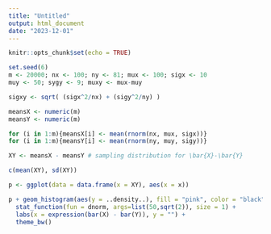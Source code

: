```yaml
---
title: "Untitled"
output: html_document
date: "2023-12-01"
---
```


```r
knitr::opts_chunk$set(echo = TRUE)
```

```r
set.seed(6)
m <- 20000; nx <- 100; ny <- 81; mux <- 100; sigx <- 10
muy <- 50; sygy <- 9; muxy <- mux-muy

sigxy <- sqrt( (sigx^2/nx) + (sigy^2/ny) )

meansX <- numeric(m)
meansY <- numeric(m)

for (i in 1:m){meansX[i] <- mean(rnorm(nx, mux, sigx))}
for (i in 1:m){meansY[i] <- mean(rnorm(ny, muy, sigy))}

XY <- meansX - meansY # sampling distribution for \bar{X}-\bar{Y}

c(mean(XY), sd(XY))

p <- ggplot(data = data.frame(x = XY), aes(x = x))

p + geom_histogram(aes(y = ..density..), fill = "pink", color = "black", binwidth =0.5) +
  stat_function(fun = dnorm, args=list(50,sqrt(2)), size = 1) +
  labs(x = expression(bar(X) - bar(Y)), y = "") +
  theme_bw()
```

